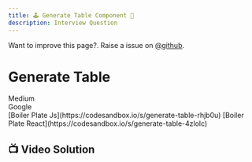 ```yaml
---
title: 🕹️ Generate Table Component 🦔
description: Interview Question
---
```


<Callout>

Want to improve this page?. Raise a issue on [@github](https://github.com/ManishBisht777/frontend-freaks-website).

</Callout>



# Generate Table
<div className="flex gap-2 mt-4">
    <span className="bg-amber-300 rounded-full px-4 py-1 text-sm font-semibold">Medium</span>
    <div className="flex gap-2 items-center">
        <span className="bg-red-300 rounded-full px-4 py-1 text-sm font-semibold">Google</span>
    </div>
</div>

<div className="mt-4 flex gap-4">
<span>[Boiler Plate Js](https://codesandbox.io/s/generate-table-rhjb0u)</span>
<span>[Boiler Plate React](https://codesandbox.io/s/generate-table-4zlolc)</span>
</div>

 ## 📺 Video Solution
<VideoPlayer src="https://www.youtube.com/watch?v=QI3TI-T2Cag&t=105s"/>


